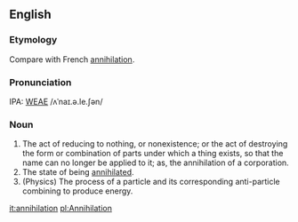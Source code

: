 ==English==
===Etymology===
Compare with French [[annihilation]].

===Pronunciation===
IPA: [[WEAE]] /ʌˈnaɪ.ə.le.ʃən/

===Noun===
# The act of reducing to nothing, or nonexistence; or the  act of destroying the form or combination of parts under  which a thing exists, so that the name can no longer be applied to it; as, the annihilation of a corporation.
# The state of being [[annihilated]].
# (Physics) The process of a particle and its corresponding anti-particle combining to produce energy.
<!-- some material copied from Webster's Revised Unabridged Dictionary (1913) -->

[[it:annihilation]]
[[pl:Annihilation]]